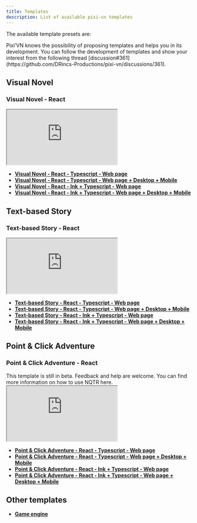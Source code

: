 ```yaml
---
title: Templates
description: List of available pixi-vn templates
---
```


The available template presets are:

<Callout title="More templates will be added in the future" type="info">
Pixi’VN knows the possibility of proposing templates and helps you in its development. You can follow the development of templates and show your interest from the following thread [discussion#361](https://github.com/DRincs-Productions/pixi-vn/discussions/361).
</Callout>

## Visual Novel

### Visual Novel - React

<iframe src="https://pixi-vn-react-template.web.app/"
    title="Visual Novel - React"
    style={{
        width: "100%",
        height: "400px",
        border: "0",
        borderRadius: "4px",
        overflow: "hidden",
    }}
    allowFullScreen={true}
></iframe>

* **[Visual Novel - React - Typescript - Web page](https://github.com/DRincs-Productions/pixi-vn-react-template)**
* **[Visual Novel - React - Typescript - Web page + Desktop + Mobile](https://github.com/DRincs-Productions/pixi-vn-react-template/tree/tauri)**
* **[Visual Novel - React - Ink + Typescript - Web page](https://github.com/DRincs-Productions/pixi-vn-react-template/tree/ink)**
* **[Visual Novel - React - Ink + Typescript - Web page + Desktop + Mobile](https://github.com/DRincs-Productions/pixi-vn-react-template/tree/ink-tauri)**

## Text-based Story

### Text-based Story - React

<iframe src="https://pixi-vn-react-st-template.web.app/"
    title="Visual Novel - React"
    style={{
        width: "100%",
        height: "400px",
        border: "0",
        borderRadius: "4px",
        overflow: "hidden",
    }}
    allowFullScreen={true}
></iframe>

* **[Text-based Story - React - Typescript - Web page](https://github.com/DRincs-Productions/pixi-vn-nonlinear-stories-react-template)**
* **[Text-based Story - React - Typescript - Web page + Desktop + Mobile](https://github.com/DRincs-Productions/pixi-vn-nonlinear-stories-react-template/tree/tauri)**
* **[Text-based Story - React - Ink + Typescript - Web page](https://github.com/DRincs-Productions/pixi-vn-nonlinear-stories-react-template/tree/ink)**
* **[Text-based Story - React - Ink + Typescript - Web page + Desktop + Mobile](https://github.com/DRincs-Productions/pixi-vn-nonlinear-stories-react-template/tree/ink-tauri)**

## Point & Click Adventure

### Point & Click Adventure - React

<Callout title="Beta version" type="warn">
This template is still in beta. Feedback and help are welcome. You can find more information on how to use NQTR <DynamicLink href="/nqtr">here</DynamicLink>.
</Callout>

<iframe src="https://nqtr-react-template.firebaseapp.com/"
    title="Point & Click Adventure - React"
    style={{
        width: "100%",
        height: "400px",
        border: "0",
        borderRadius: "4px",
        overflow: "hidden",
    }}
    allowFullScreen={true}
></iframe>

* **[Point & Click Adventure - React - Typescript - Web page](https://github.com/DRincs-Productions/nqtr-react-template)**
* **[Point & Click Adventure - React - Typescript - Web page + Desktop + Mobile](https://github.com/DRincs-Productions/nqtr-react-template/tree/tauri)**
* **[Point & Click Adventure - React - Ink + Typescript - Web page](https://github.com/DRincs-Productions/nqtr-react-template/tree/ink)**
* **[Point & Click Adventure - React - Ink + Typescript - Web page + Desktop + Mobile](https://github.com/DRincs-Productions/nqtr-react-template/tree/ink-tauri)**

## Other templates

* **[Game engine](https://github.com/DRincs-Productions/pixi-vn-game-engine-template)**
